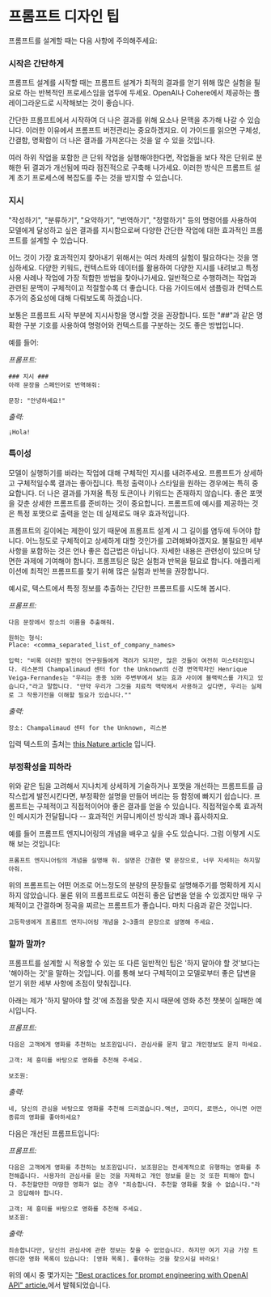 # 프롬프트 디자인 팁

프롬프트를 설계할 때는 다음 사항에 주의해주세요:

### 시작은 간단하게

프롬프트 설계를 시작할 때는 프롬프트 설계가 최적의 결과를 얻기 위해 많은 실험을 필요로 하는 반복적인 프로세스임을 염두에 두세요. OpenAI나 Cohere에서 제공하는 플레이그라운드로 시작해보는 것이 좋습니다.

간단한 프롬프트에서 시작하여 더 나은 결과를 위해 요소나 문맥을 추가해 나갈 수 있습니다. 이러한 이유에서 프롬프트 버전관리는 중요하겠지요. 이 가이드를 읽으면 구체성, 간결함, 명확함이 더 나은 결과를 가져온다는 것을 알 수 있을 것입니다.

여러 하위 작업을 포함한 큰 단위 작업을 실행해야한다면, 작업들을 보다 작은 단위로 분해한 뒤 결과가 개선됨에 따라 점진적으로 구축해 나가세요.
이러한 방식은 프롬프트 설계 초기 프로세스에 복잡도를 주는 것을 방지할 수 있습니다.

### 지시

"작성하기", "분류하기", "요약하기", "번역하기", "정렬하기" 등의 명령어를 사용하여 모델에게 달성하고 싶은 결과를 지시함으로써 다양한 간단한 작업에 대한 효과적인 프롬프트를 설계할 수 있습니다.

어느 것이 가장 효과적인지 찾아내기 위해서는 여러 차례의 실험이 필요하다는 것을 명심하세요.
다양한 키워드, 컨텍스트와 데이터를 활용하여 다양한 지시를 내려보고 특정 사용 사례나 작업에 가장 적합한 방법을 찾아나가세요.
일반적으로 수행하려는 작업과 관련된 문맥이 구체적이고 적절할수록 더 좋습니다. 다음 가이드에서 샘플링과 컨텍스트 추가의 중요성에 대해 다뤄보도록 하겠습니다.

보통은 프롬프트 시작 부분에 지시사항을 명시할 것을 권장합니다. 또한 "##"과 같은 명확한 구분 기호를 사용하여 명령어와 컨텍스트를 구분하는 것도 좋은 방법입니다.

예를 들어:

_프롬프트:_

```
### 지시 ###
아래 문장을 스페인어로 번역해줘:

문장: "안녕하세요!"
```

_출력:_

```
¡Hola!
```

### 특이성

모델이 실행하기를 바라는 작업에 대해 구체적인 지시를 내려주세요. 프롬프트가 상세하고 구체적일수록 결과는 좋아집니다. 특정 출력이나 스타일을 원하는 경우에는 특히 중요합니다. 더 나은 결과를 가져올 특정 토큰이나 키워드는 존재하지 않습니다. 좋은 포맷을 갖춘 상세한 프롬프트를 준비하는 것이 중요합니다. 프롬프트에 예시를 제공하는 것은 특정 포맷으로 출력을 얻는 데 실제로도 매우 효과적입니다.

프롬프트의 길이에는 제한이 있기 때문에 프롬프트 설계 시 그 길이를 염두에 두어야 합니다. 어느정도로 구체적이고 상세하게 대할 것인가를 고려해봐야겠지요. 불필요한 세부 사항을 포함하는 것은 언나 좋은 접근법은 아닙니다. 자세한 내용은 관련성이 있으며 당면한 과제에 기여해야 합니다. 프롬프팅은 많은 실험과 반복을 필요로 합니다. 애플리케이션에 최적인 프롬프트를 찾기 위해 많은 실험과 반복을 권장합니다.

예시로, 텍스트에서 특정 정보를 추출하는 간단한 프롬프트를 시도해 봅시다.

_프롬프트:_

```
다음 문장에서 장소의 이름을 추출해줘.

원하는 형식:
Place: <comma_separated_list_of_company_names>

입력: "비록 이러한 발전이 연구원들에게 격려가 되지만, 많은 것들이 여전히 미스터리입니다. 리스본의 Champalimaud 센터 for the Unknown의 신경 면역학자인 Henrique Veiga-Fernandes는 "우리는 종종 뇌와 주변부에서 보는 효과 사이에 블랙박스를 가지고 있습니다,"라고 말합니다. "만약 우리가 그것을 치료적 맥락에서 사용하고 싶다면, 우리는 실제로 그 작용기전을 이해할 필요가 있습니다.""

```

_출력:_

```
장소: Champalimaud 센터 for the Unknown, 리스본
```

입력 텍스트의 출처는 [this Nature article](https://www.nature.com/articles/d41586-023-00509-z) 입니다.

### 부정확성을 피하라

위와 같은 팁을 고려해서 지나치게 상세하게 기술하거나 포맷을 개선하는 프롬프트를 급작스럽게 발전시킨다면, 부정확한 설명을 만들어 버리는 등 함정에 빠지기 쉽습니다. 프롬프트는 구체적이고 직접적이어야 좋은 결과를 얻을 수 있습니다. 직접적일수록 효과적인 메시지가 전달됩니다 -- 효과적인 커뮤니케이션 방식과 꽤나 흡사하지요.

예를 들어 프롬프트 엔지니어링의 개념을 배우고 싶을 수도 있습니다. 그럼 이렇게 시도해 보는 것입니다:

```
프롬프트 엔지니어링의 개념을 설명해 줘. 설명은 간결한 몇 문장으로, 너무 자세히는 하지말아줘.
```

위의 프롬프트는 어떤 어조로 어느정도의 분량의 문장들로 설명해주기를 명확하게 지시하지 않았습니다. 물론 위의 프롬프트로도 여전히 좋은 답변을 얻을 수 있겠지만 매우 구체적이고 간결하며 정곡을 찌르는 프롬프트가 좋습니다. 마치 다음과 같은 것입니다.

```
고등학생에게 프롬프트 엔지니어링 개념을 2~3줄의 문장으로 설명해 주세요.
```

### 할까 말까?

프롬프트를 설계할 시 적용할 수 있는 또 다른 일반적인 팁은 '하지 말아야 할 것'보다는 '해야하는 것'을 말하는 것입니다. 이를 통해 보다 구체적이고 모델로부터 좋은 답변을 얻기 위한 세부 사항에 초점이 맞춰집니다.

아래는 제가 '하지 말아야 할 것'에 초점을 맞춘 지시 때문에 영화 추천 챗봇이 실패한 예시입니다.

_프롬프트:_

```
다음은 고객에게 영화를 추천하는 보조원입니다. 관심사를 묻지 말고 개인정보도 묻지 마세요.

고객: 제 흥미를 바탕으로 영화를 추천해 주세요.

보조원:
```

_출력:_

```
네, 당신의 관심을 바탕으로 영화를 추천해 드리겠습니다.액션, 코미디, 로맨스, 아니면 어떤 종류의 영화를 좋아하세요?
```

다음은 개선된 프롬프트입니다:

_프롬프트:_

```
다음은 고객에게 영화를 추천하는 보조원입니다. 보조원은는 전세계적으로 유행하는 영화를 추천해줍니다. 사용자의 관심사를 묻는 것을 자제하고 개인 정보를 묻는 것 또한 피해야 합니다. 추천할만한 마땅한 영화가 없는 경우 "죄송합니다. 추천할 영화를 찾을 수 없습니다."라고 응답해야 합니다.

고객: 제 흥미를 바탕으로 영화를 추천해 주세요.
보조원:
```

_출력:_

```
죄송합니다만, 당신의 관심사에 관한 정보는 찾을 수 없었습니다. 하지만 여기 지금 가장 트렌디한 영화 목록이 있습니다: [영화 목록]. 좋아하는 것을 찾으시길 바라요!
```

위의 예시 중 몇가지는 ["Best practices for prompt engineering with OpenAI API" article.](https://help.openai.com/en/articles/6654000-best-practices-for-prompt-engineering-with-openai-api)에서 발췌되었습니다.
